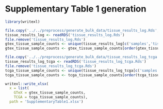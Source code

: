 # Supplementary Table 1 generation

```r
library(writexl)
```

```r
file.copy('../../preprocess/generate_bulk_data/tissue_results_log.Rds', getwd())
tissue_results_log <- readRDS('tissue_results_log.Rds')
file.remove('tissue_results_log.Rds')
gtex_tissue_sample_counts <- unique(tissue_results_log[c('samples','tissue')])
gtex_tissue_sample_counts <- gtex_tissue_sample_counts[order(gtex_tissue_sample_counts['tissue']),]
```

```r
file.copy('../../preprocess/generate_bulk_data/tissue_results_log_tcga.Rds', getwd())
tissue_results_log_tcga <- readRDS('tissue_results_log_tcga.Rds')
file.remove('tissue_results_log_tcga.Rds')
tcga_tissue_sample_counts <- unique(tissue_results_log_tcga[c('samples','tissue')])
tcga_tissue_sample_counts <- tcga_tissue_sample_counts[order(tcga_tissue_sample_counts['tissue']),]
```

```r
writexl::write_xlsx(
  x = list(
    GTeX = gtex_tissue_sample_counts, 
    TCGA = tcga_tissue_sample_counts),
  path = 'SupplementaryTable1.xlsx')
```
